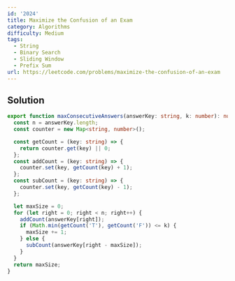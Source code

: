 ```yaml
---
id: '2024'
title: Maximize the Confusion of an Exam
category: Algorithms
difficulty: Medium
tags:
  - String
  - Binary Search
  - Sliding Window
  - Prefix Sum
url: https://leetcode.com/problems/maximize-the-confusion-of-an-exam
---
```


## Solution

```typescript filename="solution.ts" copy
export function maxConsecutiveAnswers(answerKey: string, k: number): number {
  const n = answerKey.length;
  const counter = new Map<string, number>();

  const getCount = (key: string) => {
    return counter.get(key) || 0;
  };
  const addCount = (key: string) => {
    counter.set(key, getCount(key) + 1);
  };
  const subCount = (key: string) => {
    counter.set(key, getCount(key) - 1);
  };

  let maxSize = 0;
  for (let right = 0; right < n; right++) {
    addCount(answerKey[right]);
    if (Math.min(getCount('T'), getCount('F')) <= k) {
      maxSize += 1;
    } else {
      subCount(answerKey[right - maxSize]);
    }
  }
  return maxSize;
}
```
